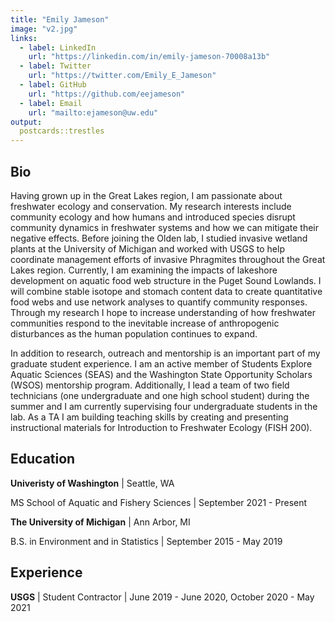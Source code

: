 ```yaml
---
title: "Emily Jameson"
image: "v2.jpg"
links:
  - label: LinkedIn
    url: "https://linkedin.com/in/emily-jameson-70008a13b"
  - label: Twitter
    url: "https://twitter.com/Emily_E_Jameson"
  - label: GitHub
    url: "https://github.com/eejameson"
  - label: Email
    url: "mailto:ejameson@uw.edu"
output:
  postcards::trestles
---
```

 
## Bio

Having grown up in the Great Lakes region, I am passionate about freshwater ecology and conservation. My research interests include community ecology and how humans and introduced species disrupt community dynamics in freshwater systems and how we can mitigate their negative effects. Before joining the Olden lab, I studied invasive wetland plants at the University of Michigan and worked with USGS to help coordinate management efforts of invasive Phragmites throughout the Great Lakes region. Currently, I am examining the impacts of lakeshore development on aquatic food web structure in the Puget Sound Lowlands. I will combine stable isotope and stomach content data to create quantitative food webs and use network analyses to quantify community responses. Through my research I hope to increase understanding of how freshwater communities respond to the inevitable increase of anthropogenic disturbances as the human population continues to expand. 

In addition to research, outreach and mentorship is an important part of my graduate student experience. I am an active member of Students Explore Aquatic Sciences (SEAS) and the Washington State Opportunity Scholars (WSOS) mentorship program. Additionally, I lead a team of two field technicians (one undergraduate and one high school student) during the summer and I am currently supervising four undergraduate students in the lab. As a TA I am building teaching skills by creating and presenting instructional materials for Introduction to Freshwater Ecology (FISH 200).

## Education

**Univeristy of Washington** | Seattle, WA

MS School of Aquatic and Fishery Sciences | September 2021 - Present

**The University of Michigan** | Ann Arbor, MI

B.S. in Environment and in Statistics | September 2015 - May 2019

## Experience

**USGS** | Student Contractor | June 2019 - June 2020, October 2020 - May 2021


